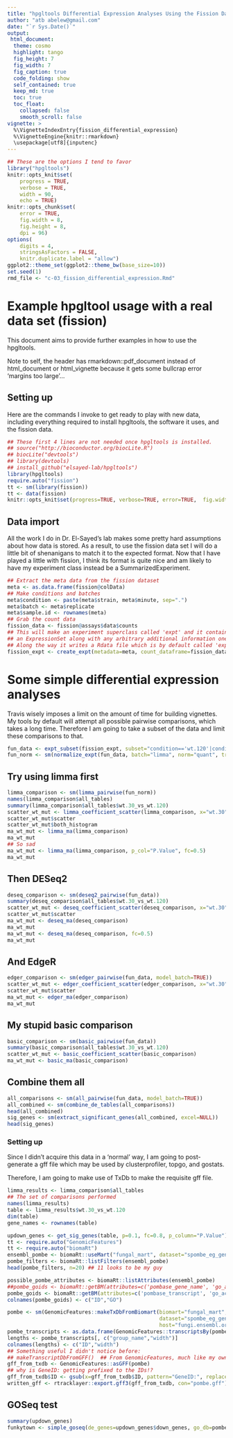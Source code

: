```yaml
---
title: "hpgltools Differential Expression Analyses Using the Fission Dataset"
author: "atb abelew@gmail.com"
date: "`r Sys.Date()`"
output:
 html_document:
  theme: cosmo
  highlight: tango
  fig_height: 7
  fig_width: 7
  fig_caption: true
  code_folding: show
  self_contained: true
  keep_md: true
  toc: true
  toc_float:
    collapsed: false
    smooth_scroll: false
vignette: >
  %\VignetteIndexEntry{fission_differential_expression}
  %\VignetteEngine{knitr::rmarkdown}
  \usepackage[utf8]{inputenc}
---
```


```r
## These are the options I tend to favor
library("hpgltools")
knitr::opts_knit$set(
    progress = TRUE,
    verbose = TRUE,
    width = 90,
    echo = TRUE)
knitr::opts_chunk$set(
    error = TRUE,
    fig.width = 8,
    fig.height = 8,
    dpi = 96)
options(
    digits = 4,
    stringsAsFactors = FALSE,
    knitr.duplicate.label = "allow")
ggplot2::theme_set(ggplot2::theme_bw(base_size=10))
set.seed(1)
rmd_file <- "c-03_fission_differential_expression.Rmd"
```

# Example hpgltool usage with a real data set (fission)

This document aims to provide further examples in how to use the hpgltools.

Note to self, the header has rmarkdown::pdf_document instead of html_document or html_vignette
because it gets some bullcrap error 'margins too large'...

## Setting up

Here are the commands I invoke to get ready to play with new data, including everything
required to install hpgltools, the software it uses, and the fission data.

```r
## These first 4 lines are not needed once hpgltools is installed.
## source("http://bioconductor.org/biocLite.R")
## biocLite("devtools")
## library(devtools)
## install_github("elsayed-lab/hpgltools")
library(hpgltools)
require.auto("fission")
tt <- sm(library(fission))
tt <- data(fission)
knitr::opts_knit$set(progress=TRUE, verbose=TRUE, error=TRUE,  fig.width=7, fig.height=7)
```

## Data import

All the work I do in Dr. El-Sayed's lab makes some pretty hard
assumptions about how data is stored.  As a result, to use the fission
data set I will do a little bit of shenanigans to match it to the
expected format.  Now that I have played a little with fission, I
think its format is quite nice and am likely to have my experiment
class instead be a SummarizedExperiment.

```r
## Extract the meta data from the fission dataset
meta <- as.data.frame(fission@colData)
## Make conditions and batches
meta$condition <- paste(meta$strain, meta$minute, sep=".")
meta$batch <- meta$replicate
meta$sample.id <- rownames(meta)
## Grab the count data
fission_data <- fission@assays$data$counts
## This will make an experiment superclass called 'expt' and it contains
## an ExpressionSet along with any arbitrary additional information one might want to include.
## Along the way it writes a Rdata file which is by default called 'expt.Rdata'
fission_expt <- create_expt(metadata=meta, count_dataframe=fission_data)
```

# Some simple differential expression analyses

Travis wisely imposes a limit on the amount of time for building vignettes.
My tools by default will attempt all possible pairwise comparisons, which takes a long time.
Therefore I am going to take a subset of the data and limit these comparisons to that.

```r
fun_data <- expt_subset(fission_expt, subset="condition=='wt.120'|condition=='wt.30'")
fun_norm <- sm(normalize_expt(fun_data, batch="limma", norm="quant", transform="log2", convert="cpm"))
```

## Try using limma first

```r
limma_comparison <- sm(limma_pairwise(fun_norm))
names(limma_comparison$all_tables)
summary(limma_comparison$all_tables$wt.30_vs_wt.120)
scatter_wt_mut <- limma_coefficient_scatter(limma_comparison, x="wt.30", y="wt.120", gvis_filename=NULL)
scatter_wt_mut$scatter
scatter_wt_mut$both_histogram
ma_wt_mut <- limma_ma(limma_comparison)
ma_wt_mut
## So sad
ma_wt_mut <- limma_ma(limma_comparison, p_col="P.Value", fc=0.5)
ma_wt_mut
```

## Then DESeq2

```r
deseq_comparison <- sm(deseq2_pairwise(fun_data))
summary(deseq_comparison$all_tables$wt.30_vs_wt.120)
scatter_wt_mut <- deseq_coefficient_scatter(deseq_comparison, x="wt.30", y="wt.120", gvis_filename=NULL)
scatter_wt_mut$scatter
ma_wt_mut <- deseq_ma(deseq_comparison)
ma_wt_mut
ma_wt_mut <- deseq_ma(deseq_comparison, fc=0.5)
ma_wt_mut
```

## And EdgeR

```r
edger_comparison <- sm(edger_pairwise(fun_data, model_batch=TRUE))
scatter_wt_mut <- edger_coefficient_scatter(edger_comparison, x="wt.30", y="wt.120", gvis_filename=NULL)
scatter_wt_mut$scatter
ma_wt_mut <- edger_ma(edger_comparison)
ma_wt_mut
```

## My stupid basic comparison

```r
basic_comparison <- sm(basic_pairwise(fun_data))
summary(basic_comparison$all_tables$wt.30_vs_wt.120)
scatter_wt_mut <- basic_coefficient_scatter(basic_comparison)
ma_wt_mut <- basic_ma(basic_comparison)
```

## Combine them all

```r
all_comparisons <- sm(all_pairwise(fun_data, model_batch=TRUE))
all_combined <- sm(combine_de_tables(all_comparisons))
head(all_combined)
sig_genes <- sm(extract_significant_genes(all_combined, excel=NULL))
head(sig_genes)
```

### Setting up

Since I didn't acquire this data in a 'normal' way, I am going to post-generate a
gff file which may be used by clusterprofiler, topgo, and gostats.

Therefore, I am going to make use of TxDb to make the requisite gff file.

```r
limma_results <- limma_comparison$all_tables
## The set of comparisons performed
names(limma_results)
table <- limma_results$wt.30_vs_wt.120
dim(table)
gene_names <- rownames(table)

updown_genes <- get_sig_genes(table, p=0.1, fc=0.8, p_column="P.Value")
tt <- require.auto("GenomicFeatures")
tt <- require.auto("biomaRt")
ensembl_pombe <- biomaRt::useMart("fungal_mart", dataset="spombe_eg_gene", host="fungi.ensembl.org")
pombe_filters <- biomaRt::listFilters(ensembl_pombe)
head(pombe_filters, n=20) ## 11 looks to be my guy

possible_pombe_attributes <- biomaRt::listAttributes(ensembl_pombe)
##pombe_goids <- biomaRt::getBM(attributes=c('pombase_gene_name', 'go_accession'), filters="biotype", values=gene_names, mart=ensembl_pombe)
pombe_goids <- biomaRt::getBM(attributes=c('pombase_transcript', 'go_accession'), values=gene_names, mart=ensembl_pombe)
colnames(pombe_goids) <- c("ID","GO")

pombe <- sm(GenomicFeatures::makeTxDbFromBiomart(biomart="fungal_mart",
                                                 dataset="spombe_eg_gene",
                                                 host="fungi.ensembl.org"))
pombe_transcripts <- as.data.frame(GenomicFeatures::transcriptsBy(pombe))
lengths <- pombe_transcripts[, c("group_name","width")]
colnames(lengths) <- c("ID","width")
## Something useful I didn't notice before:
## makeTranscriptDbFromGFF()  ## From GenomicFeatures, much like my own gff2df()
gff_from_txdb <- GenomicFeatures::asGFF(pombe)
## why is GeneID: getting prefixed to the IDs!?
gff_from_txdb$ID <- gsub(x=gff_from_txdb$ID, pattern="GeneID:", replacement="")
written_gff <- rtracklayer::export.gff3(gff_from_txdb, con="pombe.gff")
```

## GOSeq test

```r
summary(updown_genes)
funkytown <- simple_goseq(de_genes=updown_genes$down_genes, go_db=pombe_goids, length_db=lengths)
```
